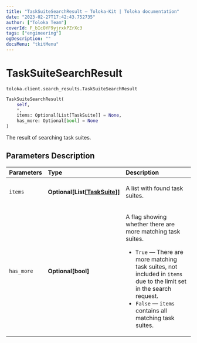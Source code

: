 ```yaml
---
title: "TaskSuiteSearchResult — Toloka-Kit | Toloka documentation"
date: "2023-02-27T17:42:43.752735"
author: ["Toloka Team"]
coverId: F_bIcOYF9yjrxkPZrXc3
tags: ["engineering"]
ogDescription: ""
docsMenu: "tkitMenu"
---
```


# TaskSuiteSearchResult
`toloka.client.search_results.TaskSuiteSearchResult`

```python
TaskSuiteSearchResult(
    self,
    *,
    items: Optional[List[TaskSuite]] = None,
    has_more: Optional[bool] = None
)
```

The result of searching task suites.

## Parameters Description

| Parameters | Type | Description |
| :----------| :----| :-----------|
`items`|**Optional\[List\[[TaskSuite](/docs/toloka-kit/reference/toloka.client.task_suite.TaskSuite)\]\]**|<p>A list with found task suites.</p>
`has_more`|**Optional\[bool\]**|<p>A flag showing whether there are more matching task suites.</p> <ul> <li>`True` — There are more matching task suites, not included in `items` due to the limit set in the search request.</li> <li>`False` — `items` contains all matching task suites.</li> </ul>